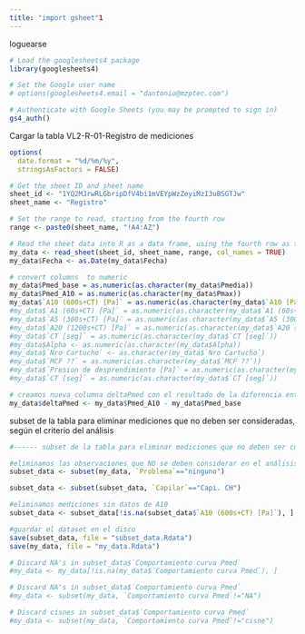 ```yaml
---
title: "import gsheet"1
---
```


loguearse
```r
# Load the googlesheets4 package
library(googlesheets4)

# Set the Google user name
# options(googlesheets4.email = "dantonio@mzptec.com")

# Authenticate with Google Sheets (you may be prompted to sign in)
gs4_auth()

```

Cargar la tabla VL2-R-01-Registro de mediciones
```r
options(
  date.format = "%d/%m/%y",
  stringsAsFactors = FALSE)

# Get the sheet ID and sheet name
sheet_id <- "1YQ2MJrwRLGbripDfV4bi1mVEYpWzZeyiMzI3uBSGTJw"
sheet_name <- "Registro"

# Set the range to read, starting from the fourth row
range <- paste0(sheet_name, "!A4:AZ")

# Read the sheet data into R as a data frame, using the fourth row as the column names
my_data <- read_sheet(sheet_id, sheet_name, range, col_names = TRUE)
my_data$Fecha <- as.Date(my_data$Fecha)

# convert columns  to numeric
my_data$Pmed_base = as.numeric(as.character(my_data$Pmedia))
my_data$Pmed_A10 = as.numeric(as.character(my_data$Pmax))
my_data$`A10 (600s+CT) [Pa]` = as.numeric(as.character(my_data$`A10 [Pa]`))
#my_data$`A1 (60s+CT) [Pa]` = as.numeric(as.character(my_data$`A1 (60s+CT) [Pa]`))
#my_data$`A5 (300s+CT) [Pa]` = as.numeric(as.character(my_data$`A5 (300s+CT) [Pa]`))
#my_data$`A20 (1200s+CT) [Pa]` = as.numeric(as.character(my_data$`A20 (1200s+CT) [Pa]`))
#my_data$`CT [seg]` = as.numeric(as.character(my_data$`CT [seg]`))
#my_data$Alpha <- as.numeric(as.character(my_data$Alpha))
#my_data$`Nro Cartucho` <- as.character(my_data$`Nro Cartucho`)
#my_data$`MCF ??` = as.numeric(as.character(my_data$`MCF ??`))
#my_data$`Presion de desprendimiento [Pa]` = as.numeric(as.character(my_data$`Presion de desprendimiento [Pa]`))
#my_data$`CT [seg]` = as.numeric(as.character(my_data$`CT [seg]`))

# creamos nueva columna deltaPmed con el resultado de la diferencia entre dos columnas
my_data$deltaPmed <- my_data$Pmed_A10 - my_data$Pmed_base

```

subset de la tabla para eliminar mediciones que no deben ser consideradas, según el criterio del análisis
```r
#------ subset de la tabla para eliminar mediciones que no deben ser consideradas, según el criterio del análisis

#eliminamos las observaciones que NO se deben considerar en el análisis
subset_data <- subset(my_data, `Problema`=="ninguno")

subset_data <- subset(subset_data, `Capilar`=="Capi. CH")

#eliminamos mediciones sin datos de A10
subset_data <- subset_data[!is.na(subset_data$`A10 (600s+CT) [Pa]`), ]

#guardar el dataset en el disco
save(subset_data, file = "subset_data.Rdata")
save(my_data, file = "my_data.Rdata")

# Discard NA's in subset_data$`Comportamiento curva Pmed`
#my_data <- my_data[!is.na(my_data$`Comportamiento curva Pmed`), ]

# Discard NA's in subset_data$`Comportamiento curva Pmed`
#my_data <- subset(my_data, `Comportamiento curva Pmed`!="NA")

# Discard cisnes in subset_data$`Comportamiento curva Pmed`
#my_data <- subset(my_data, `Comportamiento curva Pmed`!="cisne")
```

